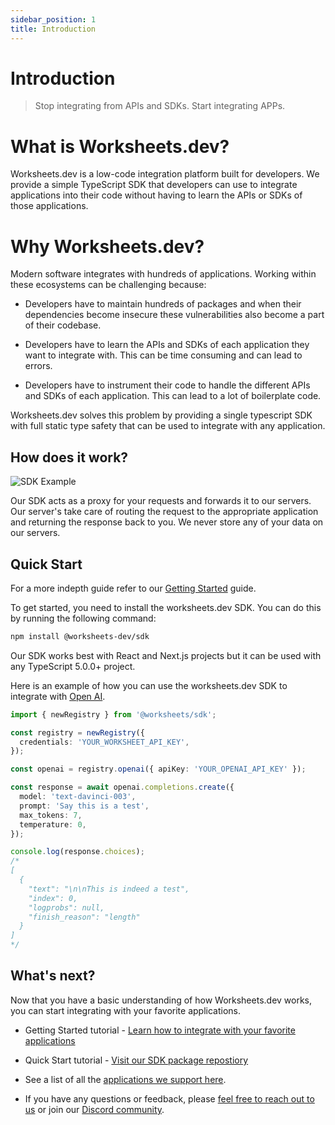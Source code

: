 ```yaml
---
sidebar_position: 1
title: Introduction
---
```


# Introduction

> Stop integrating from APIs and SDKs. Start integrating APPs.

# What is Worksheets.dev?

Worksheets.dev is a low-code integration platform built for developers. We provide a simple TypeScript SDK that developers can use to integrate applications into their code without having to learn the APIs or SDKs of those applications.

# Why Worksheets.dev?

Modern software integrates with hundreds of applications. Working within these ecosystems can be challenging because:

- Developers have to maintain hundreds of packages and when their dependencies become insecure these vulnerabilities also become a part of their codebase.

- Developers have to learn the APIs and SDKs of each application they want to integrate with. This can be time consuming and can lead to errors.

- Developers have to instrument their code to handle the different APIs and SDKs of each application. This can lead to a lot of boilerplate code.

Worksheets.dev solves this problem by providing a single typescript SDK with full static type safety that can be used to integrate with any application.

## How does it work?

![SDK Example](/img/worksheets-basic-640.gif)

Our SDK acts as a proxy for your requests and forwards it to our servers. Our server's take care of routing the request to the appropriate application and returning the response back to you. We never store any of your data on our servers.

## Quick Start

For a more indepth guide refer to our [Getting Started](/docs/getting-started) guide.

To get started, you need to install the worksheets.dev SDK. You can do this by running the following command:

```bash
npm install @worksheets-dev/sdk
```

Our SDK works best with React and Next.js projects but it can be used with any TypeScript 5.0.0+ project.

Here is an example of how you can use the worksheets.dev SDK to integrate with [Open AI](https://platform.openai.com/docs/api-reference/completions/create).

```typescript
import { newRegistry } from '@worksheets/sdk';

const registry = newRegistry({
  credentials: 'YOUR_WORKSHEET_API_KEY',
});

const openai = registry.openai({ apiKey: 'YOUR_OPENAI_API_KEY' });

const response = await openai.completions.create({
  model: 'text-davinci-003',
  prompt: 'Say this is a test',
  max_tokens: 7,
  temperature: 0,
});

console.log(response.choices);
/*
[
  {
    "text": "\n\nThis is indeed a test",
    "index": 0,
    "logprobs": null,
    "finish_reason": "length"
  }
]
*/
```

## What's next?

Now that you have a basic understanding of how Worksheets.dev works, you can start integrating with your favorite applications.

- Getting Started tutorial - [Learn how to integrate with your favorite applications](/getting-started)

- Quick Start tutorial - [Visit our SDK package repostiory](https://www.npmjs.com/package/@worksheets/sdk)

- See a list of all the [applications we support here](https://app.worksheets.dev/applications).

- If you have any questions or feedback, please [feel free to reach out to us](/contact-us) or join our [Discord community](https://discord.gg/ujEmEdjCaY).
